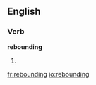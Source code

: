 ==English==

===Verb===
'''rebounding'''

# {{present participle of|rebound}}

[[fr:rebounding]]
[[io:rebounding]]